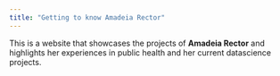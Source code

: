 ```yaml
---
title: "Getting to know Amadeia Rector"
---
```





This is a website that showcases the projects of **Amadeia Rector** and highlights her experiences in public health and her current datascience projects.
